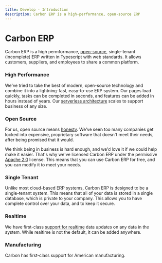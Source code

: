 ```yaml
---
title: Develop - Introduction
description: Carbon ERP is a high-performance, open-source ERP
---
```



# Carbon ERP

<Features />

Carbon ERP is a high permformance, [open-source](https://github.com/barbinbrad/carbon), single-tenant (incomplete) ERP written in Typescript with web standards. It allows customers, suppliers, and employees to share a common platform.

### High Performance

We've tried to take the best of modern, open-source technology and combine it into a lightning-fast, easy-to-use ERP system. Our pages load quickly, tasks can be completed in seconds, and features can be added in hours instead of years. Our [serverless architecture](/docs/core-concepts/serverless) scales to support business of any size.

### Open Source

For us, open source means [honesty](/developprinciples#openness). We've seen too many companies get locked into expensive, proprietary software that doesn't meet their needs, after being promised that it would.

We think being in business is hard enough, and we'd love it if we could help make it easier. That's why we've licensed Carbon ERP under the permissive [Apache 2.0](https://www.apache.org/licenses/LICENSE-2.0) license. This means that you can use Carbon ERP for free, and you can modify it to meet your needs.

### Single Tenant

Unlike most cloud-based ERP systems, Carbon ERP is designed to be a single-tenant system. This means that all of your data is stored in a single database, which is private to your company. This allows you to have complete control over your data, and to keep it secure.

### Realtime

We have first-class [support for realtime](/docs/core-concepts/realtime) data updates on any data in the system. While realtime is not the default, it can be added anywhere.

### Manufacturing

Carbon has first-class support for American manufacturing.
